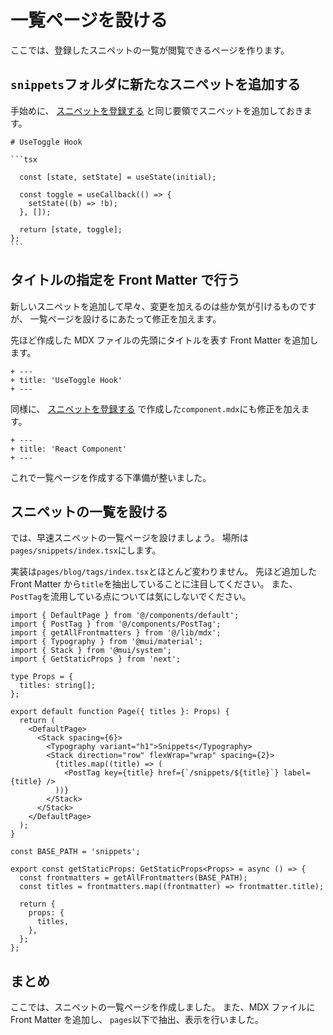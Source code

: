 # 一覧ページを設ける

ここでは、登録したスニペットの一覧が閲覧できるページを作ります。

## `snippets`フォルダに新たなスニペットを追加する

手始めに、
[スニペットを登録する](/next-mdx-site/guide/tutorial/getting-started/)
と同じ要領でスニペットを追加しておきます。

````md:data/snippets/useToggle.mdx
# UseToggle Hook

```tsx

  const [state, setState] = useState(initial);

  const toggle = useCallback(() => {
    setState((b) => !b);
  }, []);

  return [state, toggle];
};
```
````

## タイトルの指定を Front Matter で行う

新しいスニペットを追加して早々、変更を加えるのは些か気が引けるものですが、
一覧ページを設けるにあたって修正を加えます。

先ほど作成した MDX ファイルの先頭にタイトルを表す Front Matter を追加します。

```diff:data/snippets/useToggle.mdx
+ ---
+ title: 'UseToggle Hook'
+ ---
```

同様に、
[スニペットを登録する](/next-mdx-site/guide/tutorial/getting-started/)
で作成した`component.mdx`にも修正を加えます。

```diff:data/snippets/compoennt.mdx
+ ---
+ title: 'React Component'
+ ---
```

これで一覧ページを作成する下準備が整いました。

## スニペットの一覧を設ける

では、早速スニペットの一覧ページを設けましょう。
場所は`pages/snippets/index.tsx`にします。

実装は`pages/blog/tags/index.tsx`とほとんど変わりません。
先ほど追加した Front Matter から`title`を抽出していることに注目してください。
また、`PostTag`を流用している点については気にしないでください。

```tsx:pages/snippets/index.tsx
import { DefaultPage } from '@/components/default';
import { PostTag } from '@/components/PostTag';
import { getAllFrontmatters } from '@/lib/mdx';
import { Typography } from '@mui/material';
import { Stack } from '@mui/system';
import { GetStaticProps } from 'next';

type Props = {
  titles: string[];
};

export default function Page({ titles }: Props) {
  return (
    <DefaultPage>
      <Stack spacing={6}>
        <Typography variant="h1">Snippets</Typography>
        <Stack direction="row" flexWrap="wrap" spacing={2}>
          {titles.map((title) => (
            <PostTag key={title} href={`/snippets/${title}`} label={title} />
          ))}
        </Stack>
      </Stack>
    </DefaultPage>
  );
}

const BASE_PATH = 'snippets';

export const getStaticProps: GetStaticProps<Props> = async () => {
  const frontmatters = getAllFrontmatters(BASE_PATH);
  const titles = frontmatters.map((frontmatter) => frontmatter.title);

  return {
    props: {
      titles,
    },
  };
};
```

## まとめ

ここでは、スニペットの一覧ページを作成しました。
また、MDX ファイルに Front Matter を追加し、
`pages`以下で抽出、表示を行いました。
